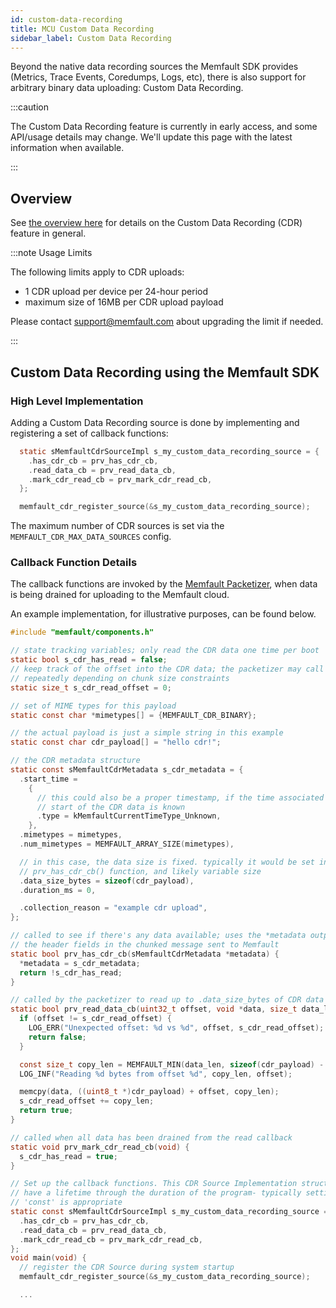 ```yaml
---
id: custom-data-recording
title: MCU Custom Data Recording
sidebar_label: Custom Data Recording
---
```



Beyond the native data recording sources the Memfault SDK provides (Metrics,
Trace Events, Coredumps, Logs, etc), there is also support for arbitrary binary
data uploading: Custom Data Recording.

:::caution

The Custom Data Recording feature is currently in early access, and some
API/usage details may change. We'll update this page with the latest information
when available.

:::

<IntegrationCompletePrerequisite />

## Overview

See
[the overview here](/docs/platform/inspecting-a-device/#custom-data-recordings)
for details on the Custom Data Recording (CDR) feature in general.

:::note Usage Limits

The following limits apply to CDR uploads:

- 1 CDR upload per device per 24-hour period
- maximum size of 16MB per CDR upload payload

Please contact support@memfault.com about upgrading the limit if needed.

:::

## Custom Data Recording using the Memfault SDK

### High Level Implementation

Adding a Custom Data Recording source is done by implementing and registering a
set of callback functions:

```c
  static sMemfaultCdrSourceImpl s_my_custom_data_recording_source = {
    .has_cdr_cb = prv_has_cdr_cb,
    .read_data_cb = prv_read_data_cb,
    .mark_cdr_read_cb = prv_mark_cdr_read_cb,
  };

  memfault_cdr_register_source(&s_my_custom_data_recording_source);
```

The maximum number of CDR sources is set via the `MEMFAULT_CDR_MAX_DATA_SOURCES`
config.

### Callback Function Details

The callback functions are invoked by the
[Memfault Packetizer](data-from-firmware-to-the-cloud.mdx), when data is being
drained for uploading to the Memfault cloud.

An example implementation, for illustrative purposes, can be found below.

```c
#include "memfault/components.h"

// state tracking variables; only read the CDR data one time per boot
static bool s_cdr_has_read = false;
// keep track of the offset into the CDR data; the packetizer may call
// repeatedly depending on chunk size constraints
static size_t s_cdr_read_offset = 0;

// set of MIME types for this payload
static const char *mimetypes[] = {MEMFAULT_CDR_BINARY};

// the actual payload is just a simple string in this example
static const char cdr_payload[] = "hello cdr!";

// the CDR metadata structure
static const sMemfaultCdrMetadata s_cdr_metadata = {
  .start_time =
    {
      // this could also be a proper timestamp, if the time associated with the
      // start of the CDR data is known
      .type = kMemfaultCurrentTimeType_Unknown,
    },
  .mimetypes = mimetypes,
  .num_mimetypes = MEMFAULT_ARRAY_SIZE(mimetypes),

  // in this case, the data size is fixed. typically it would be set in the
  // prv_has_cdr_cb() function, and likely variable size
  .data_size_bytes = sizeof(cdr_payload),
  .duration_ms = 0,

  .collection_reason = "example cdr upload",
};

// called to see if there's any data available; uses the *metadata output to set
// the header fields in the chunked message sent to Memfault
static bool prv_has_cdr_cb(sMemfaultCdrMetadata *metadata) {
  *metadata = s_cdr_metadata;
  return !s_cdr_has_read;
}

// called by the packetizer to read up to .data_size_bytes of CDR data
static bool prv_read_data_cb(uint32_t offset, void *data, size_t data_len) {
  if (offset != s_cdr_read_offset) {
    LOG_ERR("Unexpected offset: %d vs %d", offset, s_cdr_read_offset);
    return false;
  }

  const size_t copy_len = MEMFAULT_MIN(data_len, sizeof(cdr_payload) - offset);
  LOG_INF("Reading %d bytes from offset %d", copy_len, offset);

  memcpy(data, ((uint8_t *)cdr_payload) + offset, copy_len);
  s_cdr_read_offset += copy_len;
  return true;
}

// called when all data has been drained from the read callback
static void prv_mark_cdr_read_cb(void) {
  s_cdr_has_read = true;
}

// Set up the callback functions. This CDR Source Implementation structure must
// have a lifetime through the duration of the program- typically setting it to
// 'const' is appropriate
static const sMemfaultCdrSourceImpl s_my_custom_data_recording_source = {
  .has_cdr_cb = prv_has_cdr_cb,
  .read_data_cb = prv_read_data_cb,
  .mark_cdr_read_cb = prv_mark_cdr_read_cb,
};
void main(void) {
  // register the CDR Source during system startup
  memfault_cdr_register_source(&s_my_custom_data_recording_source);

  ...
```
